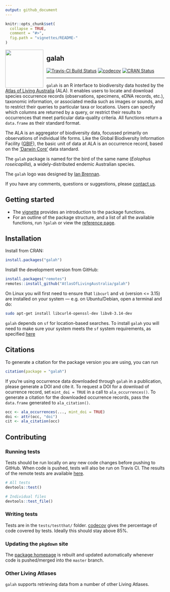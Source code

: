 ```yaml
---
output: github_document
---
```


<!-- README.md is generated from README.Rmd. Please edit that file -->

```r
knitr::opts_chunk$set(
  collapse = TRUE,
  comment = "#>",
  fig.path = "vignettes/README-"
)
```

<img src="man/figures/logo.png" align="left" style="margin: 0px 10px 0px 0px;" alt="" width="120"/><h2>galah</h2>

[![Travis-CI Build Status](https://travis-ci.com/AtlasOfLivingAustralia/galah.svg?branch=master)](https://travis-ci.com/AtlasOfLivingAustralia/galah)
[![codecov](https://codecov.io/gh/AtlasOfLivingAustralia/galah/branch/master/graph/badge.svg)](https://codecov.io/github/AtlasOfLivingAustralia/galah?branch=master)
[![CRAN Status](https://www.r-pkg.org/badges/version/galah)](https://CRAN.R-project.org/package=galah)

---

`galah` is an R interface to biodiversity data hosted by the [Atlas of
Living Australia](https://www.ala.org.au/) (ALA). It enables users to
locate and download species occurrence records (observations, specimens, eDNA 
records, etc.), taxonomic information, or associated media such as
images or sounds, and to restrict their queries to particular taxa or
locations. Users can specify which columns are returned by a query, or restrict
their results to occurrences that meet particular data-quality criteria. All
functions return a `data.frame` as their standard format.

The ALA is an aggregator of biodiversity data, focussed primarily on
observations of individual life forms. Like the Global Biodiversity Information
Facility ([GBIF](https://www.gbif.org)), the basic unit of data at ALA is an 
occurrence record, based on the ['Darwin Core'](https://dwc.tdwg.org) data
standard.

The `galah` package is named for the bird of the same name
(*Eolophus roseicapilla*), a widely-distributed endemic Australian species.  

The `galah` logo was designed by [Ian Brennan](http://www.iangbrennan.org/).

If you have any comments, questions or suggestions, please [contact us](mailto:support@ala.org.au).

## Getting started

- The [vignette](https://atlasoflivingaustralia.github.io/galah/articles/galah.html) provides an introduction to the package functions.
- For an outline of the package structure, and a list of all the available functions, run `?galah` or view the [reference page](https://atlasoflivingaustralia.github.io/galah/reference/index.html).

## Installation

Install from CRAN:
```r
install.packages("galah")
```

Install the development version from GitHub:
```r
install.packages("remotes")
remotes::install_github("AtlasOfLivingAustralia/galah")
```

On Linux you will first need to ensure that `libcurl` and `v8` (version <= 3.15) are installed on your system --- e.g. on Ubuntu/Debian, open a terminal and do:

```sh
sudo apt-get install libcurl4-openssl-dev libv8-3.14-dev
```

`galah` depends on `sf` for location-based searches. To install `galah` you will
need to make sure your system meets the `sf` system requirements, as specified
[here](https://cran.r-project.org/package=sf)

## Citations
To generate a citation for the package version you are using, you can run
```r
citation(package = "galah")
```
If you're using occurrence data downloaded through `galah` in a publication, please generate a DOI and cite it. 
To request a DOI for a download of ocurrence record, set `mint_doi = TRUE` in a call to `ala_occurrences()`.
To generate a citation for the downloaded occurrence records, pass the `data.frame`
generated to `ala_citation()`.

```r
occ <- ala_occurrences(..., mint_doi = TRUE)
doi <- attr(occ, "doi")
cit <- ala_citation(occ)
```

## Contributing

### Running tests
Tests should be run locally on any new code changes before pushing to GitHub. When
code is pushed, tests will also be run on Travis CI. The results of the remote
tests are available [here](https://travis-ci.com/AtlasOfLivingAustralia/galah/).
```r
# All tests
devtools::test()

# Individual files
devtools::test_file()
```

### Writing tests
Tests are in the `tests/testthat/` folder. [codecov](https://codecov.io/github/AtlasOfLivingAustralia/galah) gives the percentage of code covered by tests. Ideally this should stay above 85%. 

### Updating the `pkgdown` site
The [package homepage](https://atlasoflivingaustralia.github.io/galah) is rebuilt and updated automatically whenever code is pushed/merged into the `master` branch.


### Other Living Atlases
`galah` supports retrieving data from a number of other Living Atlases. 

